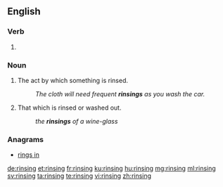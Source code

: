 ==English==

===Verb===
{{head|en}}

# {{present participle of|rinse}}

===Noun===
{{en-noun}}

# The act by which something is rinsed.
#: ''The cloth will need frequent '''rinsings''' as you wash the car.''
# {{context|mostly|plural|lang=en}} That which is rinsed or washed out.
#: ''the '''rinsings''' of a wine-glass''

===Anagrams===
* [[rings in#English|rings in]]

[[de:rinsing]]
[[et:rinsing]]
[[fr:rinsing]]
[[ku:rinsing]]
[[hu:rinsing]]
[[mg:rinsing]]
[[ml:rinsing]]
[[sv:rinsing]]
[[ta:rinsing]]
[[te:rinsing]]
[[vi:rinsing]]
[[zh:rinsing]]